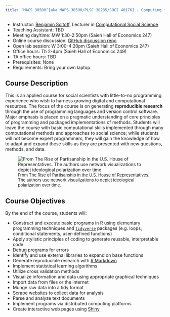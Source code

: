 ```yaml
---
title: "MACS 30500^[aka MAPS 30500/PLSC 30235/SOCI 40176] - Computing for the Social Sciences"
---
```


<div class="row">
  <div class="col-sm-8 col-xs-12">
  
* Instructor: [Benjamin Soltoff](http://www.bensoltoff.com), Lecturer in [Computational Social Science](http://macss.uchicago.edu)
* Teaching Assistant: TBD
* Meeting day/time: MW 1:30-2:50pm (Saieh Hall of Economics 247)
* Online course discussion: [GitHub discussion repo](https://github.com/uc-cfss/Discussion)
* Open lab session: W 3:00-4:20pm (Saieh Hall of Economics 247)
* Office hours: Th 2-4pm (Saieh Hall of Economics 249)
* TA office hours: TBD
* Prerequisites: None
* Requirements: Bring your own laptop

## Course Description

This is an applied course for social scientists with little-to-no programming experience who wish to harness growing digital and computational resources. The focus of the course is on generating **reproducible research** through the use of programming languages and version control software. Major emphasis is placed on a pragmatic understanding of core principles of programming and packaged implementations of methods. Students will leave the course with basic computational skills implemented through many computational methods and approaches to social science; while students will not become expert programmers, they will gain the knowledge of how to adapt and expand these skills as they are presented with new questions, methods, and data.

  </div>
  <div class="col-sm-4 col-xs-12">
  
  ![<font size="2">From [The Rise of Partisanship in the U.S. House of Representatives](http://www.mamartino.com/projects/rise_of_partisanship/). The authors use network visualizations to depict ideological polarization over time.</font>](images/rise_of_partisanship.png)
  
  </div>

</div>
  
## Course Objectives

By the end of the course, students will:

* Construct and execute basic programs in R using elementary programming techniques and [`tidyverse`](http://tidyverse.org/) packages (e.g. loops, conditional statements, user-defined functions)
* Apply stylistic principles of coding to generate reusable, interpretable code
* Debug programs for errors
* Identify and use external libraries to expand on base functions
* Generate reproducible research with [R Markdown](http://rmarkdown.rstudio.com/)
* Implement statistical learning algorithms
* Utilize cross validation methods
* Visualize information and data using appropriate graphical techniques
* Import data from files or the internet
* Munge raw data into a tidy format
* Scrape websites to collect data for analysis
* Parse and analyze text documents
* Implement programs via distributed computing platforms
* Create interactive web pages using [Shiny](http://shiny.rstudio.com/)
